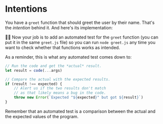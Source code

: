 # Intentions

You have a `greet` function that should greet the user by their name. That's the _intention_ behind it. And here's its implementation:

<CodeFile file="greet.js" nocopy />

👨‍💼 Now your job is to add an automated test for the <code>greet</code> function
(you can put it in the same <code>greet.js</code> file) so you can run <code>node
greet.js</code> any time you want to check whether that functions works as
intended.

As a reminder, this is what any automated test comes down to:

```js
// Run the code and get the *actual* result.
let result = code(...args)

// Compare the actual with the expected results.
if (result !== expected) {
	// Alert us if the two results don't match
	// as that likely means a bug in the code.
	throw new Error(`Expected "${expected}" but got ${result}`)
}
```

<callout-info>Remember that an automated test is a comparison between the actual and the expected values of the program.</callout-info>
